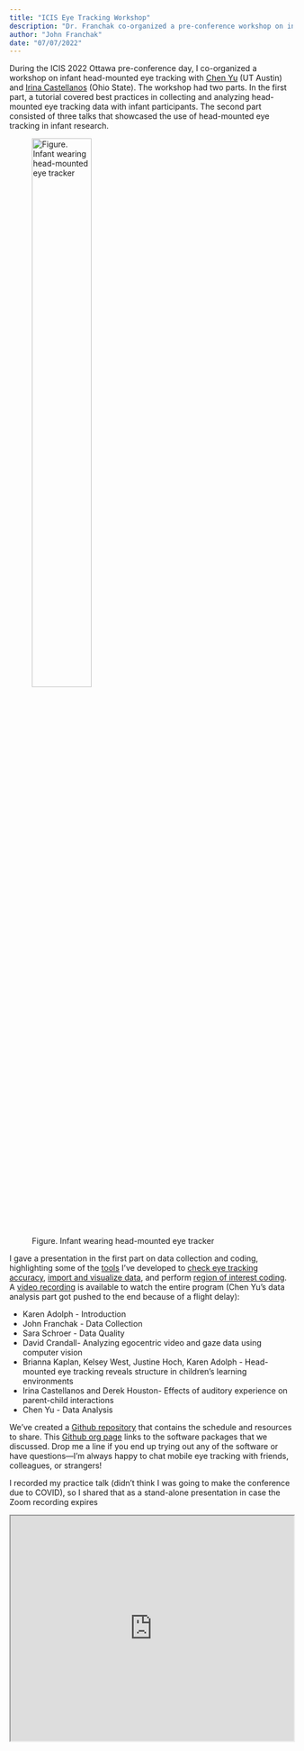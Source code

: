 ```yaml
---
title: "ICIS Eye Tracking Workshop"
description: "Dr. Franchak co-organized a pre-conference workshop on infant head-mounted eye tracking"
author: "John Franchak"
date: "07/07/2022"
---
```


During the ICIS 2022 Ottawa pre-conference day, I co-organized a workshop on infant head-mounted eye tracking with [Chen Yu](https://liberalarts.utexas.edu/psychology/faculty/cy2856) (UT Austin) and [Irina Castellanos](https://medicine.osu.edu/find-faculty/clinical/otolaryngology/irina-castellanos-phd) (Ohio State). The workshop had two parts. In the first part, a tutorial covered best practices in collecting and analyzing head-mounted eye tracking data with infant participants. The second part consisted of three talks that showcased the use of head-mounted eye tracking in infant research. 

![Figure. Infant wearing head-mounted eye tracker](2022-images/hmet-workshop.png){width="50%" fig-align="center"}

I gave a presentation in the first part on data collection and coding, highlighting some of the [tools](/Tools.qmd) I've developed to [check eye tracking accuracy](/tools/accuracy.qmd), [import and visualize data](/tools/et_tools.qmd), and perform [region of interest coding](/tools/roi.qmd). A [video recording](https://urldefense.com/v3/__https:/osu.zoom.us/rec/share/5wuD2e5_YkF3c6jkqWMJJmyQKagieBtvjeTZSk-Eu7s4NomtbGBY35HaExTd43et.TeobpHwaHgKHuPBQ__;!!KGKeukY!wUBTINriaktlmhbCQvsQ_rAyIGdlMs7SZmod6FquXeIsUWJz1lg6LzmZwDNi-giNDsyrzHrpgFPlYojJntre8ro$) is available to watch the entire program (Chen Yu's data analysis part got pushed to the end because of a flight delay): 

- Karen Adolph - Introduction 
- John Franchak - Data Collection
- Sara Schroer - Data Quality
- David Crandall- Analyzing egocentric video and gaze data using computer vision
- Brianna Kaplan, Kelsey West, Justine Hoch, Karen Adolph - Head-mounted eye tracking reveals structure in children’s learning environments
- Irina Castellanos and Derek Houston- Effects of auditory experience on parent-child interactions
- Chen Yu - Data Analysis

We’ve created a [Github repository](https://github.com/ICIS-HMET-Workshop/workshop_materials_2022) that contains the schedule and resources to share. This [Github org page](https://github.com/ICIS-HMET-Workshop) links to the software packages that we discussed. Drop me a line if you end up trying out any of the software or have questions---I'm always happy to chat mobile eye tracking with friends, colleagues, or strangers!

I recorded my practice talk (didn't think I was going to make the conference due to COVID), so I shared that as a stand-alone presentation in case the Zoom recording expires

<iframe width="100%" height="400px" src="https://www.youtube.com/embed/SM0GL-ezeIY" frameborder="1" allow="autoplay; encrypted-media" allowfullscreen>

</iframe>

